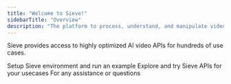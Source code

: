 ```yaml
---
title: "Welcome to Sieve!"
sidebarTitle: "Overview"
description: "The platform to process, understand, and manipulate video."
---
```


Sieve provides access to highly optimized AI video APIs for hundreds of use cases.

<CardGroup cols={2}>
  <Card title="Quickstart" icon="bolt-lightning" iconType="duotone" color="#7240ff" href="/guide/quickstart">
    Setup Sieve environment and run an example
  </Card>
  <Card title="API Playground" icon="photo-film-music" iconType="duotone" color="#7240ff" href="https://sievedata.com/explore">
    Explore and try Sieve APIs for your usecases
  </Card>
  <Card title="Support" icon="comments-question" iconType="duotone" color="#7240ff" href="https://discord.com/invite/Pnh97rvRtD">
    For any assistance or questions
  </Card>
</CardGroup>